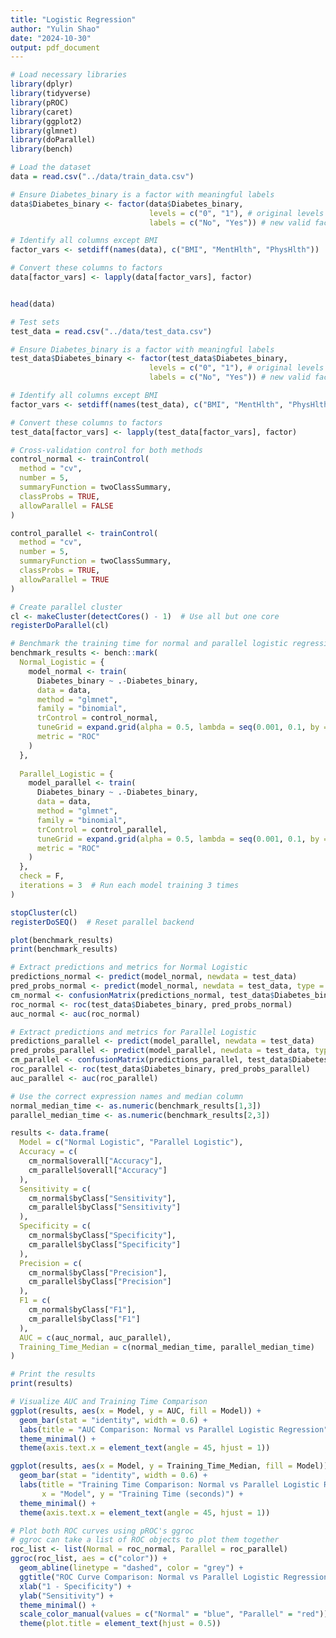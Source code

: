 ```yaml
---
title: "Logistic Regression"
author: "Yulin Shao"
date: "2024-10-30"
output: pdf_document
---
```


```r
# Load necessary libraries
library(dplyr)
library(tidyverse)
library(pROC)
library(caret)
library(ggplot2)
library(glmnet)
library(doParallel)
library(bench)
```

```r
# Load the dataset
data = read.csv("../data/train_data.csv")

# Ensure Diabetes_binary is a factor with meaningful labels
data$Diabetes_binary <- factor(data$Diabetes_binary,
                               levels = c("0", "1"), # original levels
                               labels = c("No", "Yes")) # new valid factor names

# Identify all columns except BMI
factor_vars <- setdiff(names(data), c("BMI", "MentHlth", "PhysHlth"))

# Convert these columns to factors
data[factor_vars] <- lapply(data[factor_vars], factor)


head(data)

# Test sets
test_data = read.csv("../data/test_data.csv")

# Ensure Diabetes_binary is a factor with meaningful labels
test_data$Diabetes_binary <- factor(test_data$Diabetes_binary,
                               levels = c("0", "1"), # original levels
                               labels = c("No", "Yes")) # new valid factor names

# Identify all columns except BMI
factor_vars <- setdiff(names(test_data), c("BMI", "MentHlth", "PhysHlth"))

# Convert these columns to factors
test_data[factor_vars] <- lapply(test_data[factor_vars], factor)

```

```r
# Cross-validation control for both methods
control_normal <- trainControl(
  method = "cv", 
  number = 5, 
  summaryFunction = twoClassSummary, 
  classProbs = TRUE,
  allowParallel = FALSE
)

control_parallel <- trainControl(
  method = "cv", 
  number = 5, 
  summaryFunction = twoClassSummary, 
  classProbs = TRUE, 
  allowParallel = TRUE
)

# Create parallel cluster
cl <- makeCluster(detectCores() - 1)  # Use all but one core
registerDoParallel(cl)

# Benchmark the training time for normal and parallel logistic regression
benchmark_results <- bench::mark(
  Normal_Logistic = {
    model_normal <- train(
      Diabetes_binary ~ .-Diabetes_binary,
      data = data,
      method = "glmnet",
      family = "binomial",
      trControl = control_normal,
      tuneGrid = expand.grid(alpha = 0.5, lambda = seq(0.001, 0.1, by = 0.01)),
      metric = "ROC"
    )
  },
  
  Parallel_Logistic = {
    model_parallel <- train(
      Diabetes_binary ~ .-Diabetes_binary,
      data = data,
      method = "glmnet",
      family = "binomial",
      trControl = control_parallel,
      tuneGrid = expand.grid(alpha = 0.5, lambda = seq(0.001, 0.1, by = 0.01)),
      metric = "ROC"
    )
  },
  check = F,
  iterations = 3  # Run each model training 3 times
)

stopCluster(cl)
registerDoSEQ()  # Reset parallel backend

plot(benchmark_results)
print(benchmark_results)

# Extract predictions and metrics for Normal Logistic
predictions_normal <- predict(model_normal, newdata = test_data)
pred_probs_normal <- predict(model_normal, newdata = test_data, type = "prob")[, "Yes"]
cm_normal <- confusionMatrix(predictions_normal, test_data$Diabetes_binary, positive = "Yes")
roc_normal <- roc(test_data$Diabetes_binary, pred_probs_normal)
auc_normal <- auc(roc_normal)

# Extract predictions and metrics for Parallel Logistic
predictions_parallel <- predict(model_parallel, newdata = test_data)
pred_probs_parallel <- predict(model_parallel, newdata = test_data, type = "prob")[, "Yes"]
cm_parallel <- confusionMatrix(predictions_parallel, test_data$Diabetes_binary, positive = "Yes")
roc_parallel <- roc(test_data$Diabetes_binary, pred_probs_parallel)
auc_parallel <- auc(roc_parallel)
```


```r
# Use the correct expression names and median column
normal_median_time <- as.numeric(benchmark_results[1,3])
parallel_median_time <- as.numeric(benchmark_results[2,3])

results <- data.frame(
  Model = c("Normal Logistic", "Parallel Logistic"),
  Accuracy = c(
    cm_normal$overall["Accuracy"],
    cm_parallel$overall["Accuracy"]
  ),
  Sensitivity = c(
    cm_normal$byClass["Sensitivity"],
    cm_parallel$byClass["Sensitivity"]
  ),
  Specificity = c(
    cm_normal$byClass["Specificity"],
    cm_parallel$byClass["Specificity"]
  ),
  Precision = c(
    cm_normal$byClass["Precision"],
    cm_parallel$byClass["Precision"]
  ),
  F1 = c(
    cm_normal$byClass["F1"],
    cm_parallel$byClass["F1"]
  ),
  AUC = c(auc_normal, auc_parallel),
  Training_Time_Median = c(normal_median_time, parallel_median_time)
)

# Print the results
print(results)

# Visualize AUC and Training Time Comparison
ggplot(results, aes(x = Model, y = AUC, fill = Model)) +
  geom_bar(stat = "identity", width = 0.6) +
  labs(title = "AUC Comparison: Normal vs Parallel Logistic Regression", x = "Model", y = "AUC") +
  theme_minimal() +
  theme(axis.text.x = element_text(angle = 45, hjust = 1))

ggplot(results, aes(x = Model, y = Training_Time_Median, fill = Model)) +
  geom_bar(stat = "identity", width = 0.6) +
  labs(title = "Training Time Comparison: Normal vs Parallel Logistic Regression", 
       x = "Model", y = "Training Time (seconds)") +
  theme_minimal() +
  theme(axis.text.x = element_text(angle = 45, hjust = 1))

# Plot both ROC curves using pROC's ggroc
# ggroc can take a list of ROC objects to plot them together
roc_list <- list(Normal = roc_normal, Parallel = roc_parallel)
ggroc(roc_list, aes = c("color")) +
  geom_abline(linetype = "dashed", color = "grey") +
  ggtitle("ROC Curve Comparison: Normal vs Parallel Logistic Regression") +
  xlab("1 - Specificity") +
  ylab("Sensitivity") +
  theme_minimal() +
  scale_color_manual(values = c("Normal" = "blue", "Parallel" = "red")) +
  theme(plot.title = element_text(hjust = 0.5))
```

